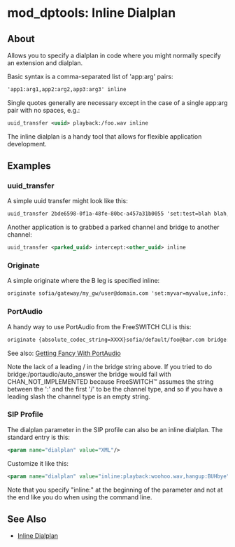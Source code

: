 
# mod_dptools: Inline Dialplan 

 

## About

Allows you to specify a dialplan in code where you might normally specify an extension and dialplan.

  
Basic syntax is a comma-separated list of 'app:arg' pairs:

```xml
'app1:arg1,app2:arg2,app3:arg3' inline
```

  
Single quotes generally are necessary except in the case of a single app:arg pair with no spaces, e.g.:

```xml
uuid_transfer <uuid> playback:/foo.wav inline
```

The inline dialplan is a handy tool that allows for flexible application development.

## Examples

### uuid_transfer 

A simple uuid transfer might look like this:

```xml
uuid_transfer 2bde6598-0f1a-48fe-80bc-a457a31b0055 'set:test=blah blah,playback:foo.wav' inline
```

Another application is to grabbed a parked channel and bridge to another channel:

```xml
uuid_transfer <parked_uuid> intercept:<other_uuid> inline
```

### Originate

A simple originate where the B leg is specified inline:

```xml
originate sofia/gateway/my_gw/user@domain.com 'set:myvar=myvalue,info:,playback:foo.wav' inline
```

### PortAudio

A handy way to use PortAudio from the FreeSWITCH CLI is this:

```xml
originate {absolute_codec_string=XXXX}sofia/default/foo@bar.com bridge:portaudio/auto_answer inline
```

See also: [Getting Fancy With PortAudio](../../Dialplan/XML-Dialplan/index.mdx#getting-fancy-with-portaudio)

Note the lack of a leading / in the bridge string above. If you tried to do bridge:/portaudio/auto\_answer the bridge would fail with CHAN\_NOT\_IMPLEMENTED because FreeSWITCH™ assumes the string between the ':' and the first '/' to be the channel type, and so if you have a leading slash the channel type is an empty string.

### SIP Profile

The dialplan parameter in the SIP profile can also be an inline dialplan. The standard entry is this:

```xml
<param name="dialplan" value="XML"/>
```

Customize it like this:

```xml
<param name="dialplan" value="inline:playback:woohoo.wav,hangup:BUHbye"/>
```

Note that you specify "inline:" at the beginning of the parameter and not at the end like you do when using the command line.

  
## See Also

* [Inline Dialplan](../../Dialplan/Inline-Dialplan_13173434.mdx#escaping)

  

